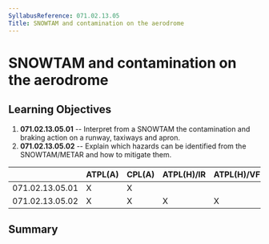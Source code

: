 ```yaml
---
SyllabusReference: 071.02.13.05
Title: SNOWTAM and contamination on the aerodrome
---
```


# SNOWTAM and contamination on the aerodrome

## Learning Objectives

1.  **071.02.13.05.01** -- Interpret from a SNOWTAM the contamination and braking
    action on a runway, taxiways and apron.
2.  **071.02.13.05.02** -- Explain which hazards can be identified from the
    SNOWTAM/METAR and how to mitigate them.

|                 | ATPL(A) | CPL(A) | ATPL(H)/IR | ATPL(H)/VFR | CPL(H) | IR  | CBIR(A) |
| --------------- | ------- | ------ | ---------- | ----------- | ------ | --- | ------- |
| 071.02.13.05.01 | X       | X      |            |             |        |     |         |
| 071.02.13.05.02 | X       | X      | X          | X           | X      |     |         |

## Summary

